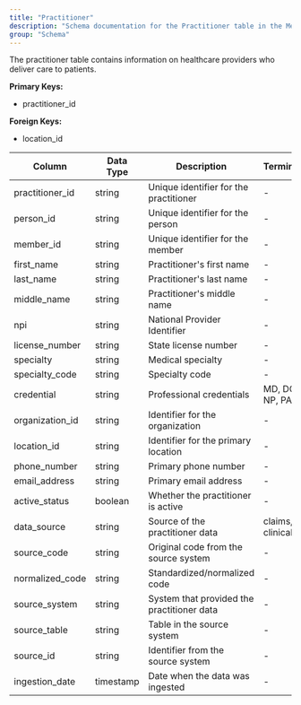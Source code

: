 ```yaml
---
title: "Practitioner"
description: "Schema documentation for the Practitioner table in the Metriport data model"
group: "Schema"
---
```


The practitioner table contains information on healthcare providers who deliver care to patients.

**Primary Keys:**
* practitioner_id

**Foreign Keys:**
* location_id

| Column | Data Type | Description | Terminology |
| ------ | --------- | ----------- | ----------- |
| practitioner_id | string | Unique identifier for the practitioner | - |
| person_id | string | Unique identifier for the person | - |
| member_id | string | Unique identifier for the member | - |
| first_name | string | Practitioner's first name | - |
| last_name | string | Practitioner's last name | - |
| middle_name | string | Practitioner's middle name | - |
| npi | string | National Provider Identifier | - |
| license_number | string | State license number | - |
| specialty | string | Medical specialty | - |
| specialty_code | string | Specialty code | - |
| credential | string | Professional credentials | MD, DO, RN, NP, PA |
| organization_id | string | Identifier for the organization | - |
| location_id | string | Identifier for the primary location | - |
| phone_number | string | Primary phone number | - |
| email_address | string | Primary email address | - |
| active_status | boolean | Whether the practitioner is active | - |
| data_source | string | Source of the practitioner data | claims, clinical, ehr |
| source_code | string | Original code from the source system | - |
| normalized_code | string | Standardized/normalized code | - |
| source_system | string | System that provided the practitioner data | - |
| source_table | string | Table in the source system | - |
| source_id | string | Identifier from the source system | - |
| ingestion_date | timestamp | Date when the data was ingested | - |